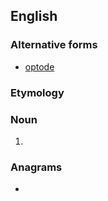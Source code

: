 ==English==

===Alternative forms===
* [[optode]]

===Etymology===
{{blend|optical|electrode|lang=en}}

===Noun===
{{en-noun}}

# {{alternative spelling of|optode|lang=en}}

===Anagrams===
* {{anagrams|en|pet door|toe drop|torpedo|trooped}}